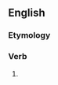==English==

===Etymology===
{{suffix|en|accord|est|nocat=1}}

===Verb===
{{head|en|verb form}}

# {{en-archaic second-person singular of|accord}}